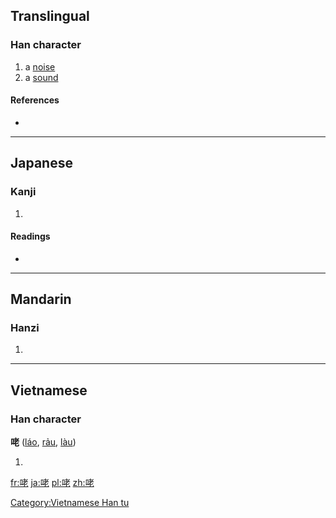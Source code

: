 ==Translingual==

===Han character===
{{Han char|rn=30|rad=口|as=06|sn=9|four=6401<sub>1</sub>|canj=口十大心 (RJKP)|ids=⿰[[口]][[老]]}}

# a [[noise]]
# a [[sound]]

====References====
* {{Han ref|kx=0188.090|dkj=03578|dj=0407.090|hdz=10612.060|uh=54BE|ud=21694|bh=CE4C|bd=52812}}

----

==Japanese==

===Kanji===
{{ja-kanji|grade=|rs=口06}}

# {{defn|lang=ja|sort=口06}}

====Readings====
* {{ja-readings|on=[[ろう]] (rō)|kun=[[こえ]] (koe)}}

----

==Mandarin==

===Hanzi===
{{cmn-hanzi|pin=[[hǒng]] ([[hong3]]), [[hòng]] ([[hong4]]), [[lǎo]] ([[lao3]])|wg=hung<sup>3</sup>, hung<sup>4</sup>, lao<sup>3</sup>}}

# {{defn|lang=cmn|sort=口06}}

----

==Vietnamese==

===Han character===
'''咾''' ([[láo]], [[rảu]], [[làu]])

# {{defn|lang=vi}}

[[Category:Vietnamese Han tu]]

[[fr:咾]]
[[ja:咾]]
[[pl:咾]]
[[zh:咾]]